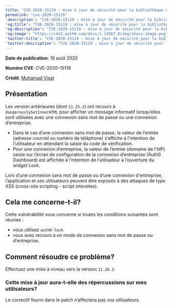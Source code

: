 ```yaml
---
title: "CVE-2020-15119 : mise à jour de sécurité pour la bibliothèque Auth0 Lock"
permalink: "cve-2020-15119"
'description': "CVE-2020-15119 : mise à jour de sécurité pour la bibliothèque Auth0 Lock"
'og:title': "CVE-2020-15119 : mise à jour de sécurité pour la bibliothèque Auth0 Lock"
'og:description': "CVE-2020-15119 : mise à jour de sécurité pour la bibliothèque Auth0 Lock"
'og:image': "https://cdn2.auth0.com/docs/1.14567.0/img/share-image.png"
'twitter:title': "CVE-2020-15119 : mise à jour de sécurité pour la bibliothèque Auth0 Lock"
'twitter:description': "CVE-2020-15119 : mise à jour de sécurité pour la bibliothèque Auth0 Lock"
---
```


**Date de publication**: 16 août 2020

**Numéro CVE**: CVE-2020-15119

**Crédit**: [Muhamad Visat](https://github.com/mvisat)

## Présentation

Les version antérieures (dont `11.25.1`) ont recours à `dangerouslySetInnerHTML` pour afficher un message informatif lorsqu’elles sont utilisées avec une connexion sans mot de passe ou une connexion d’entreprise.

* Dans le cas d’une connexion sans mot de passe, la valeur de l’entrée (adresse courriel ou numéro de téléphone) s’affiche à l’intention de l’utilisateur en attendant la saisie du code de vérification.
* Pour une connexion d’entreprise, la valeur de l’entrée (domaine de l’<Tooltip href="/docs/fr-ca/glossary?term=idp" tip="Fournisseur d’identité (IdP)
Service de stockage et de gestion des identités numériques." cta="Voir le glossaire">IdP</Tooltip>) saisie sur l’écran de configuration de la connexion d’entreprise (<Tooltip href="/docs/fr-ca/glossary?term=auth0-dashboard" tip="Auth0 Dashboard
Principal produit d’Auth0 pour configurer vos services." cta="Voir le glossaire">Auth0 Dashboard</Tooltip>) est affichée à l’intention de l’utilisateur à l’ouverture du widget Lock.

Lors d’une connexion sans mot de passe ou d’une connexion d'entreprise, l’application et ses utilisateurs peuvent être exposés à des attaques de type XSS (cross-site scripting - script intersites).

## Cela me concerne-t-il?

Cette vulnérabilité vous concerne si toutes les conditions suivantes sont réunies :

* vous utilisez `auth0-lock`
* vous avez recours à un mode de connexion sans mot de passe ou d’entreprise.

## Comment résoudre ce problème?

Effectuez une mise à niveau vers la version `11.26.3`.

### Cette mise à jour aura-t-elle des répercussions sur mes utilisateurs?

Le correctif fourni dans le patch n’affectera pas vos utilisateurs.
